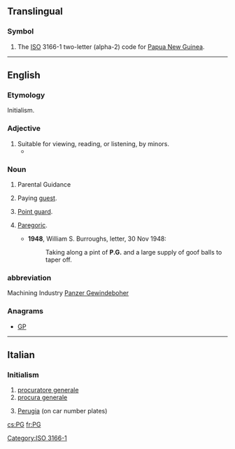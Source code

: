 {{also|pg|Pg|pg.|.pg}}
==Translingual==
===Symbol===
{{head|mul|symbol}}
# The [[ISO]] 3166-1 two-letter (alpha-2) code for [[Papua New Guinea]].

[[Category:ISO 3166-1]]
----
==English==
===Etymology===
Initialism.

===Adjective===
{{en-adj|-}}

# Suitable for viewing, reading, or listening, by minors.
#*{{quote-news
|year=2012
|date=June 26
|author=Genevieve Koski
|title=Music: Reviews: Justin Bieber: ''Believe''
|work=The Onion AV Club
|url=http://www.avclub.com/articles/justin-bieber-believe,81763/
|page=
|passage=More significantly, rigid deference to Bieber’s still-young core fan base keeps things resolutely '''PG''', with any acknowledgement of sex either couched in vague “touch your body” workarounds or downgraded to desirous hand-holding and eye-gazing. }}

===Noun===
{{en-noun}}

# {{British|US}} Parental Guidance {{qualifier|used to rate [[motion picture]]s that may be viewed by [[minor]]s at their parents' discretion}}
# {{chiefly|_|UK}} Paying [[guest]].
# {{basketball}} [[point guard|Point guard]].
# {{slang}} [[paregoric|Paregoric]].
#* '''1948''', William S. Burroughs, letter, 30 Nov 1948:
#*: Taking along a pint of '''P.G.''' and a large supply of goof balls to taper off.

===abbreviation===
{{en-abbreviation}} Machining Industry [http://www.spiralpointtaps.com/2012/08/standard-system-of-tap-marking-thread.html Panzer Gewindeboher]
{{substub}}

===Anagrams===
* [[GP#English|GP]]

----

==Italian==

===Initialism===
{{head|it|initialism}}

# [[procuratore generale]]
# [[procura generale]]
#{{dated|lang=it}} [[Perugia]] (on car number plates)

[[cs:PG]]
[[fr:PG]]
